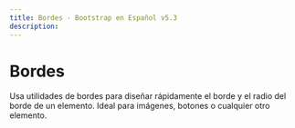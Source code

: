 ```yaml
---
title: Bordes · Bootstrap en Español v5.3
description: 
---
```


# Bordes

Usa utilidades de bordes para diseñar rápidamente el borde y el radio del borde de un elemento. Ideal para imágenes, botones o cualquier otro elemento.